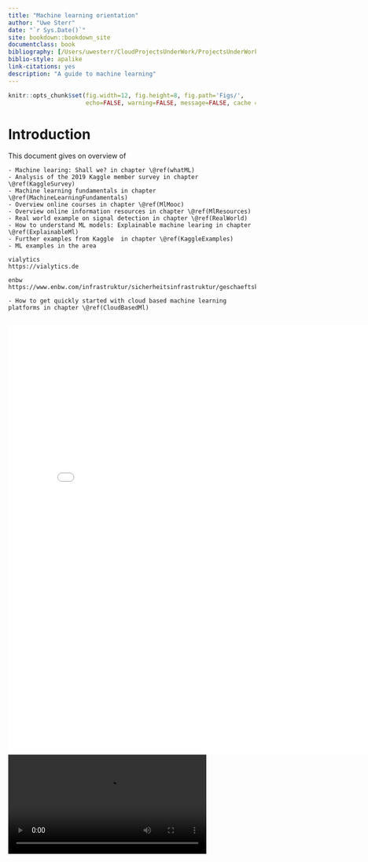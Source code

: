 ```yaml
--- 
title: "Machine learning orientation"
author: "Uwe Sterr"
date: "`r Sys.Date()`"
site: bookdown::bookdown_site
documentclass: book
bibliography: [/Users/uwesterr/CloudProjectsUnderWork/ProjectsUnderWork/bibliographyGeneral.bib]
biblio-style: apalike
link-citations: yes
description: "A guide to machine learning"
---
```



```r
knitr::opts_chunk$set(fig.width=12, fig.height=8, fig.path='Figs/',
                      echo=FALSE, warning=FALSE, message=FALSE, cache = TRUE)

```

# Introduction

This document gives on overview of

```block2
- Machine learing: Shall we? in chapter \@ref(whatML)
- Analysis of the 2019 Kaggle member survey in chapter \@ref(KaggleSurvey)
- Machine learning fundamentals in chapter \@ref(MachineLearningFundamentals)
- Overview online courses in chapter \@ref(MlMooc)
- Overview online information resources in chapter \@ref(MlResources)
- Real world example on signal detection in chapter \@ref(RealWorld) 
- How to understand ML models: Explainable machine learing in chapter \@ref(ExplainableMl)
- Further examples from Kaggle  in chapter \@ref(KaggleExamples) 
- ML examples in the area

vialytics
https://vialytics.de 

enbw
https://www.enbw.com/infrastruktur/sicherheitsinfrastruktur/geschaeftskunden/produkte/safeplaces 

- How to get quickly started with cloud based machine learning platforms in chapter \@ref(CloudBasedMl) 


```


<embed src="../MachineLearningOrientierung.pdf" width="800" height="875" 
 type="application/pdf">




<video width="80%" loop controls>
  <source src="images/VaihingenTubMovieV3WithSteeringAndSalient.mp4" type="video/mp4">
  Your browser does not support the video tag.
</video>






